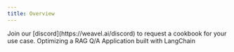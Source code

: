 ```yaml
---
title: Overview
---
```


<Info>
    Join our [discord](https://weavel.ai/discord) to request a cookbook for your use case.
</Info>

<CardGroup cols={2}>
    <Card title="Using with LangChain" icon="link" href="https://github.com/weavel-ai/weavel-langchain-example">
        Optimizing a RAG Q/A Application built with LangChain
    </Card>
</CardGroup>